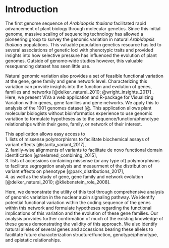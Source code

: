 # Introduction {#intro}

The first genome sequence of *Arabidopsis thaliana* facilitated rapid advancement of plant biology through molecular genetics. Since this initial genome, massive scaling of sequencing technology has allowed a pioneering group to survey the genomic variation in natural *Arabidopsis thaliana* populations. This valuable population genetics resource has led to several associations of genetic loci with phenotypic traits and provided insights into how selective pressure has influenced the evolution of plant genomes. Outside of genome-wide studies however, this valuable resequencing dataset has seen little use. 

Natural genomic variation also provides a set of feasible functional variation at the gene, gene family and gene network level. Characterizing this variation can provide insights into the function and evolution of genes, families and networks [@delker_natural_2010; @wright_insights_2017] . Here, we present ViVa a web application and R-package for Visualizing Variation within genes, gene families and gene networks. We apply this to analysis of the 1001 genomes dataset [@. This application allows plant molecular biologists without bioinformatics experience to use genomic variation to formulate hypotheses as to the sequence/function/phenotype relationships within their gene, family, or network of their interest. 

This application allows easy access to  
1. lists of missense polymorphisms to facilitate biochemical assays of variant effects [@starita_variant_2017],  
2. family-wise alignments of variants to facilitate de novo functional domain identification [@melamed_combining_2015],  
3. lists of accessions containing missense (or any type of) polymorphisms to facilitate segregation analysis and measurment of the distribution of variant effects on phenotype [@park_distributions_2017],  
4. as well as the study of gene, gene family and network evolution [@delker_natural_2010; @kliebenstein_role_2008].  

Here, we demonstrate the utility of this tool through comprehensive analysis of genomic variation in the nuclear auxin signaling pathway. We identify potential functional variation within the coding sequence of the genes within this network and formulate hypotheses regarding the functional implications of this variation and the evolution of these gene families. Our analysis provides further confirmation of much of the existing knowledge of these genes demonstrating the validity of this approach. We also identify natural alleles of several genes and accessions bearing these alleles to facilitate future characterization structure/function, genotype/phenotype, and epistatic relationships. 
